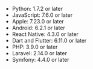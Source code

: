 - Python: 1.7.2 or later
- JavaScript: 7.6.0 or later
- Apple: 7.23.0 or later
- Android: 6.2.1 or later
- React Native: 4.3.0 or later
- Dart and Flutter: 6.11.0 or later
- PHP: 3.9.0 or later
- Laravel: 2.14.0 or later
- Symfony: 4.4.0 or later
